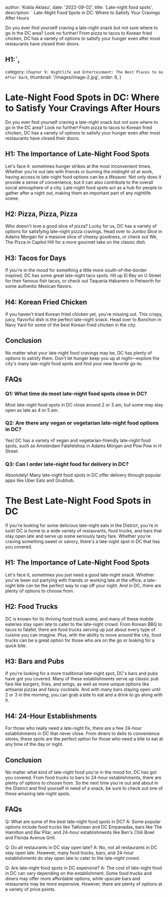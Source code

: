 
  author: 'Kobla Aklasu',
  date: '2022-09-02',
  title: 'Late-night food spots',
  description: ` Late-Night Food Spots in DC: Where to Satisfy Your Cravings After Hours

Do you ever find yourself craving a late-night snack but not sure where to go in the DC area? Look no further! From pizza to tacos to Korean fried chicken, DC has a variety of options to satisfy your hunger even after most restaurants have closed their doors. 

## H1:`,
  category: `Chapter 9: Nightlife and Entertainment: The Best Places to Go After Dark`,
  thumbnail: '/images/image-2.jpg',
  order: 6,
}

        

# Late-Night Food Spots in DC: Where to Satisfy Your Cravings After Hours

Do you ever find yourself craving a late-night snack but not sure where to go in the DC area? Look no further! From pizza to tacos to Korean fried chicken, DC has a variety of options to satisfy your hunger even after most restaurants have closed their doors. 

## H1: The Importance of Late-Night Food Spots

Let's face it: sometimes hunger strikes at the most inconvenient times. Whether you're out late with friends or burning the midnight oil at work, having access to late-night food options can be a lifesaver. Not only does it provide a sense of convenience, but it can also contribute to the overall social atmosphere of a city. Late-night food spots act as a hub for people to gather after a night out, making them an important part of any nightlife scene.

## H2: Pizza, Pizza, Pizza

Who doesn't love a good slice of pizza? Lucky for us, DC has a variety of options for satisfying late-night pizza cravings. Head over to Jumbo Slice in Adams Morgan for a massive slice of cheesy goodness, or check out We, The Pizza in Capitol Hill for a more gourmet take on the classic dish. 

## H3: Tacos for Days

If you're in the mood for something a little more south-of-the-border inspired, DC has some great late-night taco spots. Hit up El Rey on U Street for their famous fish tacos, or check out Taqueria Habanero in Petworth for some authentic Mexican flavors. 

## H4: Korean Fried Chicken

If you haven't tried Korean fried chicken yet, you're missing out. This crispy, juicy, flavorful dish is the perfect late-night snack. Head over to Bonchon in Navy Yard for some of the best Korean fried chicken in the city. 

## Conclusion

No matter what your late-night food cravings may be, DC has plenty of options to satisfy them. Don't let hunger keep you up at night—explore the city's many late-night food spots and find your new favorite go-to. 

## FAQs

### Q1: What time do most late-night food spots close in DC?

Most late-night food spots in DC close around 2 or 3 am, but some may stay open as late as 4 or 5 am. 

### Q2: Are there any vegan or vegetarian late-night food options in DC? 

Yes! DC has a variety of vegan and vegetarian-friendly late-night food spots, such as Amsterdam Falafelshop in Adams Morgan and Pow Pow in H Street. 

### Q3: Can I order late-night food for delivery in DC?

Absolutely! Many late-night food spots in DC offer delivery through popular apps like Uber Eats and Grubhub.
# The Best Late-Night Food Spots in DC

If you're looking for some delicious late-night eats in the District, you're in luck! DC is home to a wide variety of restaurants, food trucks, and bars that stay open late and serve up some seriously tasty fare. Whether you're craving something sweet or savory, there's a late-night spot in DC that has you covered. 

## H1: The Importance of Late-Night Food Spots

Let's face it, sometimes you just need a good late-night snack. Whether you've been out partying with friends or working late at the office, a late-night bite can be the perfect way to cap off your night. And in DC, there are plenty of options to choose from. 

## H2: Food Trucks

DC is known for its thriving food truck scene, and many of these mobile eateries stay open late to cater to the late-night crowd. From Korean BBQ to tacos to falafel, there are food trucks serving up just about every type of cuisine you can imagine. Plus, with the ability to move around the city, food trucks can be a great option for those who are on the go or looking for a quick bite. 

## H3: Bars and Pubs

If you're looking for a more traditional late-night spot, DC's bars and pubs have got you covered. Many of these establishments serve up classic pub fare like burgers, fries, and wings, as well as more unique options like artisanal pizzas and fancy cocktails. And with many bars staying open until 2 or 3 in the morning, you can grab a bite to eat and a drink to go along with it. 

## H4: 24-Hour Establishments

For those who really need a late-night fix, there are a few 24-hour establishments in DC that never close. From diners to delis to convenience stores, these spots are the perfect option for those who need a bite to eat at any time of the day or night. 

## Conclusion

No matter what kind of late-night food you're in the mood for, DC has got you covered. From food trucks to bars to 24-hour establishments, there are plenty of options to choose from. So the next time you're out and about in the District and find yourself in need of a snack, be sure to check out one of these amazing late-night spots. 

## FAQs

Q: What are some of the best late-night food spots in DC? 
A: Some popular options include food trucks like TaKorean and DC Empanadas, bars like The Hamilton and Bar Pilar, and 24-hour establishments like Ben's Chili Bowl and Florida Avenue Grill. 

Q: Do all restaurants in DC stay open late? 
A: No, not all restaurants in DC stay open late. However, many food trucks, bars, and 24-hour establishments do stay open late to cater to the late-night crowd. 

Q: Are late-night food spots in DC expensive? 
A: The cost of late-night food in DC can vary depending on the establishment. Some food trucks and diners may offer more affordable options, while upscale bars and restaurants may be more expensive. However, there are plenty of options at a variety of price points.
        